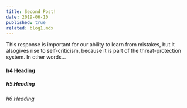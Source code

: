```yaml
---
title: Second Post!
date: 2019-06-10
published: true
related: blog1.mdx
---
```


This response is important for our ability to learn from mistakes, but it alsogives rise to self-criticism, because it is part of the threat-protection system. In other words…

#### h4 Heading

##### h5 Heading

###### h6 Heading
